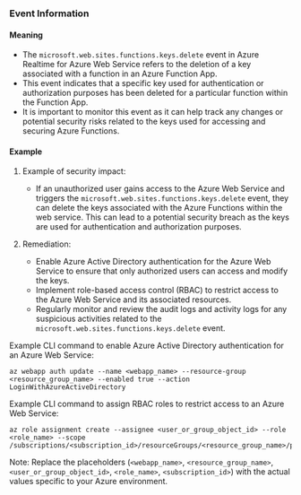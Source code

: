 
### Event Information

#### Meaning

- The `microsoft.web.sites.functions.keys.delete` event in Azure Realtime for Azure Web Service refers to the deletion of a key associated with a function in an Azure Function App.
- This event indicates that a specific key used for authentication or authorization purposes has been deleted for a particular function within the Function App.
- It is important to monitor this event as it can help track any changes or potential security risks related to the keys used for accessing and securing Azure Functions.

#### Example

1. Example of security impact: 
   - If an unauthorized user gains access to the Azure Web Service and triggers the `microsoft.web.sites.functions.keys.delete` event, they can delete the keys associated with the Azure Functions within the web service. This can lead to a potential security breach as the keys are used for authentication and authorization purposes.

2. Remediation:
   - Enable Azure Active Directory authentication for the Azure Web Service to ensure that only authorized users can access and modify the keys.
   - Implement role-based access control (RBAC) to restrict access to the Azure Web Service and its associated resources.
   - Regularly monitor and review the audit logs and activity logs for any suspicious activities related to the `microsoft.web.sites.functions.keys.delete` event.

Example CLI command to enable Azure Active Directory authentication for an Azure Web Service:
```
az webapp auth update --name <webapp_name> --resource-group <resource_group_name> --enabled true --action LoginWithAzureActiveDirectory
```

Example CLI command to assign RBAC roles to restrict access to an Azure Web Service:
```
az role assignment create --assignee <user_or_group_object_id> --role <role_name> --scope /subscriptions/<subscription_id>/resourceGroups/<resource_group_name>/providers/Microsoft.Web/sites/<webapp_name>
```

Note: Replace the placeholders (`<webapp_name>`, `<resource_group_name>`, `<user_or_group_object_id>`, `<role_name>`, `<subscription_id>`) with the actual values specific to your Azure environment.

